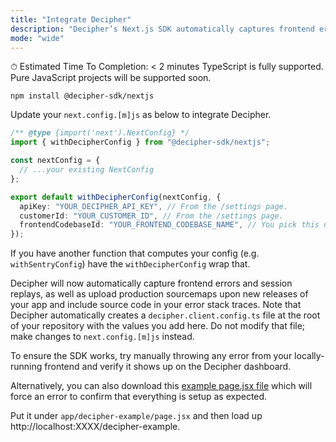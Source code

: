 ```yaml
---
title: "Integrate Decipher"
description: "Decipher’s Next.js SDK automatically captures frontend errors, session replays, AI analysis of user impact, and resolution steps. Decipher also automatically enhances stack traces with unminified/unbundled code (using Sourcemaps)."
mode: "wide"
---
```


<Check>⏱ Estimated Time To Completion: < 2 minutes</Check>
<Info>TypeScript is fully supported. Pure JavaScript projects will be supported soon.</Info>

<Steps>
<Step title="Install the SDK"> 

```shell Terminal
npm install @decipher-sdk/nextjs
```
</Step>
<Step title="Update your NextConfig to use Decipher.">

Update your `next.config.[m]js` as below to integrate Decipher. 
```typescript next.config.[m]js
/** @type {import('next').NextConfig} */
import { withDecipherConfig } from "@decipher-sdk/nextjs";

const nextConfig = {
  // ...your existing NextConfig
};

export default withDecipherConfig(nextConfig, {
  apiKey: "YOUR_DECIPHER_API_KEY", // From the /settings page.
  customerId: "YOUR_CUSTOMER_ID", // From the /settings page.
  frontendCodebaseId: "YOUR_FRONTEND_CODEBASE_NAME", // You pick this name to group your frontend errors.
});
```

If you have another function that computes your config (e.g. `withSentryConfig`) have the `withDecipherConfig` wrap that.

Decipher will now automatically capture frontend errors and session replays, as well as upload production sourcemaps upon new releases of your app and include source code in your error stack traces.
<Note>Note that Decipher automatically creates a `decipher.client.config.ts` file at the root of your repository with the values you add here. Do not modify that file; make changes to `next.config.[m]js` instead.</Note>
</Step> 

<Step title="Test the integration">
To ensure the SDK works, try manually throwing any error from your locally-running frontend and verify it shows up on the Decipher dashboard.

Alternatively, you can also download this [example page.jsx file](https://drive.google.com/drive/folders/1EmANF9NgfnwOO2oHor8cL-JE7-jBn_Io?usp=drive_link) which will force an error to confirm that everything is setup as expected.

Put it under `app/decipher-example/page.jsx` and then load up http://localhost:XXXX/decipher-example.
</Step>
</Steps>